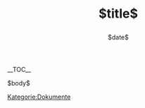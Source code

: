 <!--
  -- Note: This page has been generated with pandoc from
  -- https://github.com/stratum0/dokumente/blob/master/$s0-github-dokumente-filename$
  -- See https://github.com/stratum0/dokumente/README.md
  -->
{{Hinweis|
* Dieses Dokument als PDF: [[Media:$s0-pdf-filename$]]
* Dieses Dokument wird in einem [https://github.com/stratum0/stratum0-dokumente/$s0-github-dokumente-filename$ Git-Repository] gepflegt. Änderungsanträge dürfen als [https://help.github.com/articles/using-pull-requests Pull Request] gestellt werden.
}}

<h1 style="text-align:center;border-bottom:none">$title$</h1>
<div style="text-align:center;padding-bottom:2em">$date$</div>

{{Navigationsleiste Offizielle Dokumente}}
__TOC__

$body$

[[Kategorie:Dokumente]]

